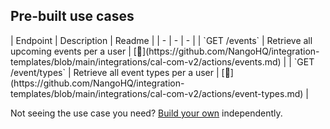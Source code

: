 
## Pre-built use cases

<AccordionGroup>


<Accordion title="Others">
| Endpoint | Description | Readme |
| - | - | - |
| `GET /events` | Retrieve all upcoming events per a user | [🔗](https://github.com/NangoHQ/integration-templates/blob/main/integrations/cal-com-v2/actions/events.md) |
| `GET /event/types` | Retrieve all event types per a user | [🔗](https://github.com/NangoHQ/integration-templates/blob/main/integrations/cal-com-v2/actions/event-types.md) |
</Accordion>

</AccordionGroup>

<Tip>Not seeing the use case you need? [Build your own](https://nango.dev/slack) independently.</Tip>
